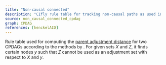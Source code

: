 ```yaml
---
title: "Non-causal connected"
description: "CIfly rule table for tracking non-causal paths as used in the efficient computation of adjustment distances"
source: non_causal_connected_cpdag
graph: CPDAG
references: [henckelAID]
---
```



Rule table used for computing the [parent adjustment distance](/applications/parent-aid/) for two CPDAGs according to the methods by <Reference id="henckelAID" format="author(year)"/>. For given sets $X$ and $Z$, it finds certain nodes $y$ such that $Z$ cannot be used as an adjustment set with respect to $X$ and $y$.


